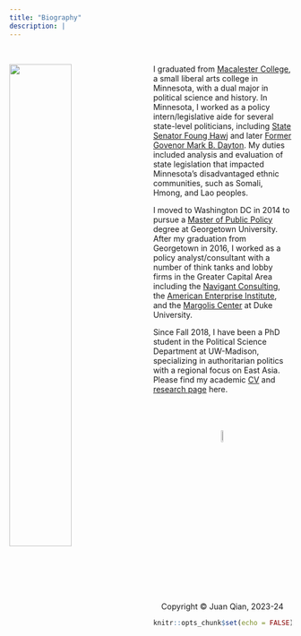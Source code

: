 ```yaml
---
title: "Biography"
description: |
---
```


<br>

<img src = "policywonk.jpg" style="width:47%; margin-right: 20px" align="left"> I graduated from [Macalester College](https://www.macalester.edu/), a small liberal arts college in Minnesota, with a dual major in political science and history. In Minnesota, I worked as a policy intern/legislative aide for several state-level politicians, including [State Senator Foung Hawj](https://www.senate.mn/members/member_bio.html?mem_id=1213) and later [Former Govenor Mark B. Dayton](https://en.wikipedia.org/wiki/Mark_Dayton). My duties included analysis and evaluation of state legislation that impacted Minnesota's disadvantaged ethnic communities, such as Somali, Hmong, and Lao peoples.

I moved to Washington DC in 2014 to pursue a [Master of Public Policy](https://mccourt.georgetown.edu/) degree at Georgetown University. After my graduation from Georgetown in 2016, I worked as a policy analyst/consultant with a number of think tanks and lobby firms in the Greater Capital Area including the [Navigant Consulting](https://guidehouse.com/), the [American Enterprise Institute](https://www.aei.org/), and the [Margolis Center](https://healthpolicy.duke.edu/) at Duke University.

Since Fall 2018, I have been a PhD student in the Political Science Department at UW-Madison, specializing in authoritarian politics with a regional focus on East Asia. Please find my academic [CV](cv.pdf) and [research page](research.html) here.

<br>
<br>
<br>
<center> <img src="juan_logo.png" style="width:7.5%">
<br>
<center> Copyright © Juan Qian, 2023-24




```r
knitr::opts_chunk$set(echo = FALSE)
```

